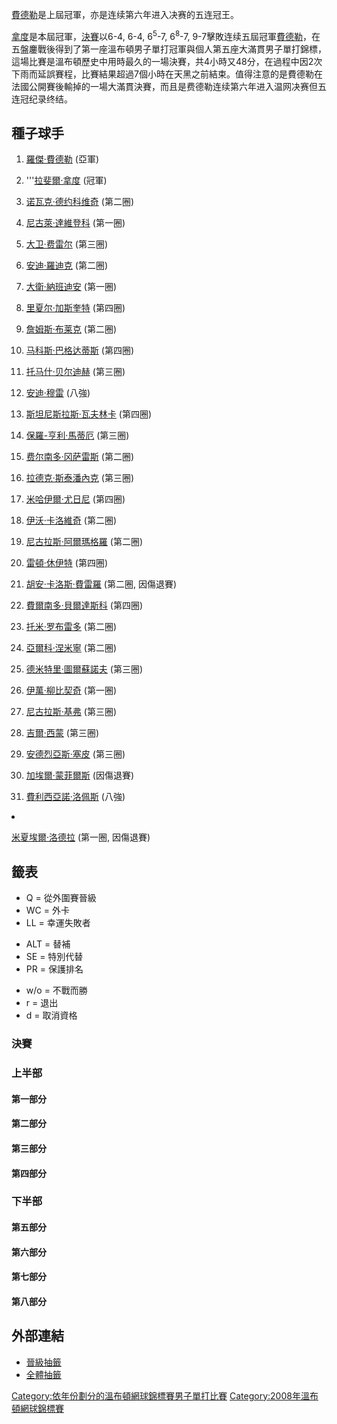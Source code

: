 {{noteTA
|G1=Tennis
|1=zh-hans:半区;zh-hk:半部;zh-tw:線;
|2=zh-hans:轮;zh-hant:圈;zh-tw:輪;
|3=zh-hans:半决赛;zh-hk:準決賽;zh-tw:四強;
|4=zh-hans:四分之一决赛;zh-hk:半準決賽;zh-tw:八強;
|5=zh-hans:温布尔登;zh-hk:溫布頓;zh-tw:溫布頓;
}}

{{GrandSlamEvents|2008|溫布頓網球錦標賽|
 | defchamp = {{flagicon|SUI}} [[羅傑·費德勒|羅傑·費德勒]]
 | champ = {{flagicon|ESP}} [[拉斐爾·納達爾|拉斐爾·納達爾]]
 | runner = {{flagicon|SUI}} [[羅傑·費德勒|羅傑·費德勒]]
 | score = 6-4, 6-4, 6<sup>5</sup>-7, 6<sup>8</sup>-7, 9-7
}}

{{main|2008年溫布頓網球錦標賽}}

[[費德勒|費德勒]]是上屆冠軍，亦是连续第六年进入决赛的五连冠王。

[[拿度|拿度]]是本屆冠軍，[[2008年溫布頓網球錦標賽男子單打決賽|決賽]]以6-4, 6-4, 6<sup>5</sup>-7, 6<sup>8</sup>-7, 9-7擊敗连续五屆冠軍[[費德勒|費德勒]]，在五盤鏖戰後得到了第一座溫布頓男子單打冠軍與個人第五座大滿貫男子單打錦標，這場比賽是溫布頓歷史中用時最久的一場決賽，共4小時又48分，在過程中因2次下雨而延誤賽程，比賽結果超過7個小時在天黑之前結束。值得注意的是費德勒在法國公開賽後輸掉的一場大滿貫決賽，而且是费德勒连续第六年进入温网决赛但五连冠纪录终结。

== 種子球手 ==
{{col-begin}}
{{col-2}}
# {{flagicon|SUI}} [[羅傑·費德勒|羅傑·費德勒]] (亞軍)
# {{flagicon|ESP}} '''[[拉斐爾·拿度|拉斐爾·拿度]] (冠軍)
# {{flagicon|SER}} [[诺瓦克·德约科维奇|诺瓦克·德约科维奇]] (第二圈)
# {{flagicon|RUS}} [[尼古萊·達維登科|尼古萊·達維登科]] (第一圈)
# {{flagicon|ESP}} [[大卫·费雷尔|大卫·费雷尔]] (第三圈)
# {{flagicon|USA}} [[安迪·羅迪克|安迪·羅迪克]] (第二圈)
# {{flagicon|ARG}} [[大衛·納班迪安|大衛·納班迪安]] (第一圈)
# {{flagicon|FRA}} [[里夏尔·加斯奎特|里夏尔·加斯奎特]] (第四圈)
# {{flagicon|USA}} [[詹姆斯·布莱克|詹姆斯·布莱克]] (第二圈)
# {{flagicon|CYP}} [[马科斯·巴格达蒂斯|马科斯·巴格达蒂斯]] (第四圈)
# {{flagicon|CZE}} [[托马什·贝尔迪赫|托马什·贝尔迪赫]] (第三圈)
# {{flagicon|GBR}} [[安迪·穆雷|安迪·穆雷]] (八強)
# {{flagicon|SUI}} [[斯坦尼斯拉斯·瓦夫林卡|斯坦尼斯拉斯·瓦夫林卡]] (第四圈)
# {{flagicon|FRA}} [[保羅-亨利·馬蒂厄|保羅-亨利·馬蒂厄]] (第三圈)
# {{flagicon|CHI}} [[费尔南多·冈萨雷斯|费尔南多·冈萨雷斯]] (第二圈)
# {{flagicon|CZE}} [[拉德克·斯泰潘內克|拉德克·斯泰潘內克]] (第三圈)
{{col-2}}
<ol start="17">
<li>{{flagicon|RUS}} [[米哈伊爾·尤日尼|米哈伊爾·尤日尼]] (第四圈)
<li>{{flagicon|CRO}} [[伊沃·卡洛維奇|伊沃·卡洛維奇]] (第二圈)
<li>{{flagicon|ESP}} [[尼古拉斯·阿爾瑪格羅|尼古拉斯·阿爾瑪格羅]] (第二圈)
<li>{{flagicon|AUS}} [[雷頓·休伊特|雷頓·休伊特]] (第四圈)
<li>{{flagicon|ESP}} [[胡安·卡洛斯·費雷羅|胡安·卡洛斯·費雷羅]] (第二圈, 因傷退賽)
<li>{{flagicon|ESP}} [[費爾南多·貝爾達斯科|費爾南多·貝爾達斯科]] (第四圈)
<li>{{flagicon|ESP}} [[托米·罗布雷多|托米·罗布雷多]] (第二圈)
<li>{{flagicon|FIN}} [[亞爾科·涅米寧|亞爾科·涅米寧]] (第二圈)
<li>{{flagicon|RUS}} [[德米特里·圖爾蘇諾夫|德米特里·圖爾蘇諾夫]] (第三圈)
<li>{{flagicon|CRO}} [[伊萬·柳比契奇|伊萬·柳比契奇]] (第一圈)
<li>{{flagicon|DEU}} [[尼古拉斯·基弗|尼古拉斯·基弗]] (第三圈)
<li>{{flagicon|FRA}} [[吉爾·西蒙|吉爾·西蒙]] (第三圈)
<li>{{flagicon|ITA}} [[安德烈亞斯·塞皮|安德烈亞斯·塞皮]] (第三圈)
<li>{{flagicon|FRA}} [[加埃爾·蒙菲爾斯|加埃爾·蒙菲爾斯]] (因傷退賽)
<li>{{flagicon|ESP}} [[費利西亞諾·洛佩斯|費利西亞諾·洛佩斯]] (八強)
<li>{{flagicon|FRA}} [[米夏埃爾·洛德拉|米夏埃爾·洛德拉]] (第一圈, 因傷退賽)
{{col-end}}

== 籤表 ==
{{col-begin}}
{{col-3}}
* Q = 從外圍賽晉級
* WC = 外卡
* LL = 幸運失敗者
{{col-3}}
* ALT = 替補
* SE = 特別代替
* PR = 保護排名
{{col-3}}
* w/o = 不戰而勝
* r = 退出
* d = 取消資格
{{col-end}}

=== 決賽 ===
{{8TeamBracket-Tennis5
| RD1=八強
| RD2=準決賽
| RD3=決賽

| team-width=175

| RD1-team1='''{{flagicon|SUI}} [[罗杰·费德勒|费德勒]]
| RD1-seed1=1
| RD1-score1-1='''6'''
| RD1-score1-2='''7'''
| RD1-score1-3='''6'''
| RD1-score1-4= 
| RD1-score1-5= 
| RD1-team2={{flagicon|CRO}} [[马里奥·安契奇|-{zh-hans:马里奥·安契奇;zh-hk:安錫;zh-tw:安契奇;}-]]
| RD1-seed2= 
| RD1-score2-1=1
| RD1-score2-2=5
| RD1-score2-3=4
| RD1-score2-4= 
| RD1-score2-5= 

| RD1-team3={{flagicon|RUS}} '''[[马拉特·萨芬|-{zh-hans:萨芬;zh-hk:沙芬;zh-tw:薩芬;}-]]'''
| RD1-seed3= 
| RD1-score3-1=3
| RD1-score3-2='''7'''
| RD1-score3-3='''7'''
| RD1-score3-4='''6'''
| RD1-score3-5= 
| RD1-team4={{flagicon|ESP}} [[費利西亞諾·洛佩斯|洛佩斯]]
| RD1-seed4=31
| RD1-score4-1='''6'''
| RD1-score4-2=5
| RD1-score4-3=6<sup>1</sup>
| RD1-score4-4=3
| RD1-score4-5= 

| RD1-team5={{flagicon|GER}} '''[[萊納·舒特勒|舒特勒]]'''
| RD1-seed5= 
| RD1-score5-1='''6'''
| RD1-score5-2=5
| RD1-score5-3='''7
| RD1-score5-4=6<sup>7</sup>
| RD1-score5-5='''8
| RD1-team6={{flagicon|FRA}} [[阿诺·克莱芒|克莱芒]]
| RD1-seed6= 
| RD1-score6-1=3
| RD1-score6-2='''7'''
| RD1-score6-3=6<sup>6</sup>
| RD1-score6-4='''7
| RD1-score6-5=6

| RD1-team7={{flagicon|GBR}} [[安迪·穆雷|-{zh-hans:穆雷;zh-hk:梅利;zh-tw:穆雷;}-]]
| RD1-seed7=12
| RD1-score7-1=3
| RD1-score7-2=2
| RD1-score7-3=4
| RD1-score7-4= 
| RD1-score7-5= 
| RD1-team8={{flagicon|ESP}} '''[[拉斐爾·納達爾|-{zh-hans:纳达尔;zh-hk:拿度;zh-tw:納達爾;}-]]'''
| RD1-seed8=2
| RD1-score8-1='''6'''
| RD1-score8-2='''6
| RD1-score8-3='''6
| RD1-score8-4= 
| RD1-score8-5= 

| RD2-team1={{flagicon|SUI}} '''[[罗杰·费德勒|-{zh-hans:费德勒;zh-hk:費達拿;zh-tw:費德勒;}-]]'''
| RD2-seed1=1
| RD2-score1-1='''6
| RD2-score1-2='''7
| RD2-score1-3='''6
| RD2-score1-4= 
| RD2-score1-5= 
| RD2-team2={{flagicon|RUS}} [[马拉特·萨芬|-{zh-hans:萨芬;zh-hk:沙芬;zh-tw:薩芬;}-]]
| RD2-seed2= 
| RD2-score2-1=3
| RD2-score2-2=6<sup>3</sup>
| RD2-score2-3=4
| RD2-score2-4= 
| RD2-score2-5= 

| RD2-team3={{flagicon|GER}} [[萊納·舒特勒|舒特勒]]
| RD2-seed3= 
| RD2-score3-1=1
| RD2-score3-2=6<sup>3</sup>
| RD2-score3-3=4
| RD2-score3-4= 
| RD2-score3-5= 
| RD2-team4={{flagicon|ESP}} '''[[拉斐爾·納達爾|-{zh-hans:纳达尔;zh-hk:拿度;zh-tw:納達爾;}-]]'''
| RD2-seed4=2
| RD2-score4-1='''6
| RD2-score4-2='''7
| RD2-score4-3='''6
| RD2-score4-4= 
| RD2-score4-5= 

| RD3-team1={{flagicon|SUI}} [[罗杰·费德勒|-{zh-hans:费德勒;zh-hk:費達拿;zh-tw:費德勒;}-]]
| RD3-seed1=1
| RD3-score1-1=4
| RD3-score1-2=4
| RD3-score1-3='''7
| RD3-score1-4='''7
| RD3-score1-5=7
| RD3-team2='''{{flagicon|ESP}} [[拉斐爾·納達爾|-{zh-hans:纳达尔;zh-hk:拿度;zh-tw:納達爾;}-]]'''<small>''([[2008年溫布頓網球錦標賽男子單打決賽|詳細]])''</small>
| RD3-seed2=2
| RD3-score2-1='''6
| RD3-score2-2='''6
| RD3-score2-3=6<sup>5</sup>
| RD3-score2-4=6<sup>8</sup>
| RD3-score2-5='''9
 
}}

=== 上半部 ===
==== 第一部分 ====
{{16TeamBracket-Compact-Tennis5
| RD1=第一圈
| RD2=第二圈
| RD3=第三圈
| RD4=第四圈

| RD1-team01={{flagicon|SUI}} '''[[罗杰·费德勒|-{zh-hans:费德勒;zh-hk:費達拿;zh-tw:費德勒;}-]]
| RD1-seed01=1
| RD1-score01-1='''6
| RD1-score01-2='''6
| RD1-score01-3='''6
| RD1-score01-4= 
| RD1-score01-5= 
| RD1-team02={{flagicon|SVK}} [[多米尼克·赫巴蒂|赫巴蒂]]
| RD1-seed02= 
| RD1-score02-1=3
| RD1-score02-2=2
| RD1-score02-3=2
| RD1-score02-4= 
| RD1-score02-5= 

| RD1-team03={{flagicon|SWE}} '''[[羅賓·索德靈|索德靈]]
| RD1-seed03= 
| RD1-score03-1='''7
| RD1-score03-2=0
| RD1-score03-3='''6
| RD1-score03-4='''6
| RD1-score03-5= 
| RD1-team04={{flagicon|USA}} [[凱文·金|金]]
| RD1-seed04=Q
| RD1-score04-1=5
| RD1-score04-2='''6
| RD1-score04-3=3
| RD1-score04-4=4
| RD1-score04-5= 

| RD1-team05={{flagicon|FRA}} '''[[馬克·吉克爾|吉克爾]] 
| RD1-seed05= 
| RD1-score05-1=4
| RD1-score05-2='''7
| RD1-score05-3=0
| RD1-score05-4= 
| RD1-score05-5= 
| RD1-team06={{flagicon|JPN}} [[錦織圭|錦織圭]] 
| RD1-seed06= 
| RD1-score06-1='''6
| RD1-score06-2=5
| RD1-score06-3=0
| RD1-score06-4=r
| RD1-score06-5= 

| RD1-team07={{flagicon|AUS}} [[克里斯·古奇奧內|古奇奧內]] 
| RD1-seed07= 
| RD1-score07-1='''6
| RD1-score07-2=4
| RD1-score07-3=4
| RD1-score07-4=3
| RD1-score07-5= 
| RD1-team08={{flagicon|SRB}} '''[[伊利亞·博佐利亞奇|博佐利亞奇]] 
| RD1-seed08=LL
| RD1-score08-1=3
| RD1-score08-2='''6
| RD1-score08-3='''6
| RD1-score08-4='''6
| RD1-score08-5= 

| RD1-team09={{flagicon|AUS}} '''[[雷頓·休伊特|休伊特]] 
| RD1-seed09=20
| RD1-score09-1=6<sup>4</sup>
| RD1-score09-2='''6
| RD1-score09-3='''6
| RD1-score09-4=6<sup>1</sup>
| RD1-score09-5='''6
| RD1-team10={{flagicon|NED}} [[羅賓·哈塞|哈塞]] 
| RD1-seed10= 
| RD1-score10-1='''7
| RD1-score10-2=3
| RD1-score10-3=3
| RD1-score10-4='''7
| RD1-score10-5=2

| RD1-team11={{flagicon|ESP}} '''[[阿爾伯特·蒙塔涅斯|蒙塔涅斯]] 
| RD1-seed11= 
| RD1-score11-1='''6
| RD1-score11-2='''7
| RD1-score11-3='''6
| RD1-score11-4= 
| RD1-score11-5= 
| RD1-team12={{flagicon|ARG}} [[卡洛斯·貝洛克|貝洛克]] 
| RD1-seed12= 
| RD1-score12-1=3
| RD1-score12-2=6<sup>2</sup>
| RD1-score12-3=4
| RD1-score12-4= 
| RD1-score12-5= 

| RD1-team13={{flagicon|GBR}} [[艾力克斯·博格達諾維奇|博格達諾維奇]] 
| RD1-seed13=WC
| RD1-score13-1=6<sup>4</sup>
| RD1-score13-2='''6
| RD1-score13-3=3
| RD1-score13-4=6<sup>4</sup>
| RD1-score13-5= 
| RD1-team14={{flagicon|ITA}} '''[[西莫內·博萊利|博萊利]] 
| RD1-seed14= 
| RD1-score14-1='''7
| RD1-score14-2=4
| RD1-score14-3='''6
| RD1-score14-4='''7
| RD1-score14-5= 

| RD1-team15={{flagicon|USA}} [[羅比·吉內普里|吉內普里]] 
| RD1-seed15= 
| RD1-score15-1=6<sup>3</sup>
| RD1-score15-2=5
| RD1-score15-3=5
| RD1-score15-4= 
| RD1-score15-5= 
| RD1-team16={{flagicon|CHI}} '''[[費爾南多·岡薩雷茲|岡薩雷茲]] 
| RD1-seed16=15
| RD1-score16-1='''7
| RD1-score16-2='''7
| RD1-score16-3='''7
| RD1-score16-4= 
| RD1-score16-5= 

| RD2-team01={{flagicon|SUI}} '''[[罗杰·费德勒|-{zh-hans:费德勒;zh-hk:費達拿;zh-tw:費德勒;}-]]
| RD2-seed01=1
| RD2-score01-1='''6
| RD2-score01-2='''6
| RD2-score01-3='''7
| RD2-score01-4= 
| RD2-score01-5= 
| RD2-team02={{flagicon|SWE}} [[羅賓·索德靈|索德靈]]
| RD2-seed02= 
| RD2-score02-1=3
| RD2-score02-2=4
| RD2-score02-3=6<sup>3</sup>
| RD2-score02-4= 
| RD2-score02-5= 

| RD2-team03={{flagicon|FRA}} '''[[馬克·吉克爾|吉克爾]] 
| RD2-seed03= 
| RD2-score03-1=4
| RD2-score03-2=5
| RD2-score03-3='''7
| RD2-score03-4='''7
| RD2-score03-5='''6
| RD2-team04={{flagicon|SRB}} [[伊利亞·博佐利亞奇|博佐利亞奇]] 
| RD2-seed04=LL
| RD2-score04-1='''6
| RD2-score04-2='''7
| RD2-score04-3=6<sup>1</sup>
| RD2-score04-4=6<sup>0</sup>
| RD2-score04-5=3

| RD2-team05={{flagicon|AUS}} '''[[雷頓·休伊特|休伊特]] 
| RD2-seed05=20
| RD2-score05-1='''7
| RD2-score05-2='''6
| RD2-score05-3='''6
| RD2-score05-4= 
| RD2-score05-5= 
| RD2-team06={{flagicon|ESP}} [[阿爾伯特·蒙塔涅斯|蒙塔涅斯]] 
| RD2-seed06= 
| RD2-score06-1=6<sup>4</sup>
| RD2-score06-2=0
| RD2-score06-3=2
| RD2-score06-4= 
| RD2-score06-5= 

| RD2-team07={{flagicon|ITA}} '''[[西莫內·博萊利|博萊利]] 
| RD2-seed07= 
| RD2-score07-1='''7
| RD2-score07-2='''7
| RD2-score07-3=3
| RD2-score07-4='''7
| RD2-score07-5= 
| RD2-team08={{flagicon|CHI}} [[費爾南多·岡薩雷茲|岡薩雷茲]] 
| RD2-seed08=15
| RD2-score08-1=6<sup>8</sup>
| RD2-score08-2=6<sup>7</sup>
| RD2-score08-3='''6
| RD2-score08-4=6<sup>4</sup>
| RD2-score08-5= 

| RD3-team01={{flagicon|SUI}} '''[[罗杰·费德勒|-{zh-hans:费德勒;zh-hk:費達拿;zh-tw:費德勒;}-]]
| RD3-seed01=1
| RD3-score01-1='''6
| RD3-score01-2='''6
| RD3-score01-3='''6
| RD3-score01-4= 
| RD3-score01-5= 
| RD3-team02={{flagicon|FRA}} [[馬克·吉克爾|吉克爾]] 
| RD3-seed02= 
| RD3-score02-1=3
| RD3-score02-2=3
| RD3-score02-3=1
| RD3-score02-4= 
| RD3-score02-5= 

| RD3-team03={{flagicon|AUS}} '''[[雷頓·休伊特|休伊特]]'''
| RD3-seed03=20
| RD3-score03-1='''6
| RD3-score03-2='''6
| RD3-score03-3='''7
| RD3-score03-4= 
| RD3-score03-5= 
| RD3-team04={{flagicon|ITA}} [[西莫內·博萊利|博萊利]]
| RD3-seed04= 
| RD3-score04-1=1
| RD3-score04-2=3
| RD3-score04-3=6<sup>2</sup>
| RD3-score04-4= 
| RD3-score04-5= 

| RD4-team01={{flagicon|SUI}} '''[[罗杰·费德勒|-{zh-hans:费德勒;zh-hk:費達拿;zh-tw:費德勒;}-]]
| RD4-seed01=1
| RD4-score01-1='''7
| RD4-score01-2='''6
| RD4-score01-3='''6
| RD4-score01-4= 
| RD4-score01-5= 
| RD4-team02={{flagicon|AUS}} [[雷頓·休伊特|休伊特]]
| RD4-seed02=20
| RD4-score02-1=6<sup>7</sup>
| RD4-score02-2=2
| RD4-score02-3=4
| RD4-score02-4= 
| RD4-score02-5= 
}}

==== 第二部分 ====
{{16TeamBracket-Compact-Tennis5
| RD1=第一圈
| RD2=第二圈
| RD3=第三圈
| RD4=第四圈

| RD1-team01={{flagicon|CZE}} '''[[托馬什·貝爾迪赫|貝爾迪赫]] 
| RD1-seed01=11
| RD1-score01-1=4
| RD1-score01-2='''6
| RD1-score01-3='''6
| RD1-score01-4=3
| RD1-score01-5='''7
| RD1-team02={{flagicon|RUS}} [[葉甫根尼·科羅廖夫|科羅廖夫]] 
| RD1-seed02= 
| RD1-score02-1='''6
| RD1-score02-2=1
| RD1-score02-3=4
| RD1-score02-4='''6
| RD1-score02-5=5

| RD1-team03={{flagicon|ROU}} '''[[維克托·漢內斯庫|漢內斯庫]] 
| RD1-seed03= 
| RD1-score03-1='''6
| RD1-score03-2=6<sup>2</sup>
| RD1-score03-3='''6
| RD1-score03-4='''6
| RD1-score03-5= 
| RD1-team04={{flagicon|COL}} [[亞歷杭德羅·法亞|法亞]] 
| RD1-seed04= 
| RD1-score04-1=3
| RD1-score04-2='''7
| RD1-score04-3=0
| RD1-score04-4=4
| RD1-score04-5= 

| RD1-team05={{flagicon|ISR}} [[杜迪·塞拉|塞拉]] 
| RD1-seed05= 
| RD1-score05-1=4
| RD1-score05-2=5
| RD1-score05-3=4
| RD1-score05-4= 
| RD1-score05-5= 
| RD1-team06={{flagicon|BEL}} '''[[奧利維埃·羅庫斯|羅庫斯]] 
| RD1-seed06= 
| RD1-score06-1='''6
| RD1-score06-2='''7
| RD1-score06-3='''6
| RD1-score06-4= 
| RD1-score06-5= 

| RD1-team07={{flagicon|GER}} [[菲利普·科爾施賴伯|科爾施賴伯]] 
| RD1-seed07= 
| RD1-score07-1=4
| RD1-score07-2=3
| RD1-score07-3=2
| RD1-score07-4= 
| RD1-score07-5= 
| RD1-team08={{flagicon|ESP}} '''[[費爾南多·貝爾達斯科|貝爾達斯科]] 
| RD1-seed08=22
| RD1-score08-1='''6
| RD1-score08-2='''6
| RD1-score08-3='''6
| RD1-score08-4= 
| RD1-score08-5= 

| RD1-team09={{flagicon|FRA}} [[米夏埃爾·洛德拉|洛德拉]] 
| RD1-seed09=32
| RD1-score09-1=4
| RD1-score09-2=6<sup>7</sup>
| RD1-score09-3=0
| RD1-score09-4=r
| RD1-score09-5= 
| RD1-team10={{flagicon|CRO}} '''[[马里奥·安契奇|-{zh-hans:马里奥·安契奇;zh-hk:安錫;zh-tw:安契奇;}-]] 
| RD1-seed10= 
| RD1-score10-1='''6
| RD1-score10-2='''7
| RD1-score10-3=2
| RD1-score10-4= 
| RD1-score10-5= 

| RD1-team11={{flagicon|KOR}} [[李亨澤|李]] 
| RD1-seed11= 
| RD1-score11-1='''7
| RD1-score11-2=1
| RD1-score11-3=4
| RD1-score11-4=r
| RD1-score11-5= 
| RD1-team12={{flagicon|GER}} '''[[菲利普·普茲斯內爾|普茲斯內爾]] 
| RD1-seed12=Q
| RD1-score12-1=6<sup>4</sup>
| RD1-score12-2='''6
| RD1-score12-3='''6
| RD1-score12-4= 
| RD1-score12-5= 

| RD1-team13={{flagicon|RUS}} '''[[伊戈爾·安德烈耶夫|安德烈耶夫]]
| RD1-seed13= 
| RD1-score13-1=6<sup>6</sup>
| RD1-score13-2='''7
| RD1-score13-3='''6
| RD1-score13-4='''6
| RD1-score13-5= 
| RD1-team14={{flagicon|CZE}} [[伊里·巴內克_(網球運動員)|巴內克]]
| RD1-seed14= 
| RD1-score14-1='''7
| RD1-score14-2=6<sup>2</sup>
| RD1-score14-3=2
| RD1-score14-4=2
| RD1-score14-5= 

| RD1-team15={{flagicon|UKR}} [[謝爾蓋·斯坦高夫斯基|斯坦高夫斯基]]
| RD1-seed15=Q
| RD1-score15-1=6<sup>6</sup>
| RD1-score15-2=3
| RD1-score15-3=3
| RD1-score15-4=r
| RD1-score15-5= 
| RD1-team16={{flagicon|ESP}} '''[[大衛·費雷爾|費雷爾]]
| RD1-seed16=5
| RD1-score16-1='''7
| RD1-score16-2='''6
| RD1-score16-3=1
| RD1-score16-4= 
| RD1-score16-5= 

| RD2-team01={{flagicon|CZE}} '''[[托馬什·貝爾迪赫|貝爾迪赫]] 
| RD2-seed01=11
| RD2-score01-1=6<sup>5</sup>
| RD2-score01-2='''7
| RD2-score01-3='''6
| RD2-score01-4='''6
| RD2-score01-5= 
| RD2-team02={{flagicon|ROU}} [[維克托·漢內斯庫|漢內斯庫]] 
| RD2-seed02= 
| RD2-score02-1='''7
| RD2-score02-2=6<sup>6</sup>
| RD2-score02-3=1
| RD2-score02-4=2
| RD2-score02-5= 

| RD2-team03={{flagicon|BEL}} [[奧利維埃·羅庫斯|羅庫斯]] 
| RD2-seed03= 
| RD2-score03-1=6<sup>4</sup>
| RD2-score03-2='''7
| RD2-score03-3=1
| RD2-score03-4=1
| RD2-score03-5= 
| RD2-team04={{flagicon|ESP}} '''[[費爾南多·貝爾達斯科|貝爾達斯科]] 
| RD2-seed04=22
| RD2-score04-1='''7
| RD2-score04-2=6<sup>5</sup>
| RD2-score04-3='''6
| RD2-score04-4='''6
| RD2-score04-5= 

| RD2-team05={{flagicon|CRO}} '''[[马里奥·安契奇|-{zh-hans:马里奥·安契奇;zh-hk:安錫;zh-tw:安契奇;}-]]
| RD2-seed05= 
| RD2-score05-1='''6
| RD2-score05-2='''6
| RD2-score05-3=6<sup>1</sup>
| RD2-score05-4=4
| RD2-score05-5='''6
| RD2-team06={{flagicon|GER}} [[菲利普·普茲斯內爾|普茲斯內爾]] 
| RD2-seed06=Q
| RD2-score06-1=1
| RD2-score06-2=4
| RD2-score06-3='''7
| RD2-score06-4='''6
| RD2-score06-5=3

| RD2-team07={{flagicon|RUS}} [[伊戈爾·安德烈耶夫|安德烈耶夫]]
| RD2-seed07= 
| RD2-score07-1='''6
| RD2-score07-2=3
| RD2-score07-3=4
| RD2-score07-4=2
| RD2-score07-5= 
| RD2-team08={{flagicon|ESP}} '''[[大衛·費雷爾|費雷爾]]
| RD2-seed08=5
| RD2-score08-1=3
| RD2-score08-2='''6
| RD2-score08-3='''6
| RD2-score08-4='''6
| RD2-score08-5= 

| RD3-team01={{flagicon|CZE}} [[托馬什·貝爾迪赫|貝爾迪赫]] 
| RD3-seed01=11
| RD3-score01-1=4
| RD3-score01-2=4
| RD3-score01-3=0
| RD3-score01-4= 
| RD3-score01-5= 
| RD3-team02={{flagicon|ESP}} '''[[費爾南多·貝爾達斯科|貝爾達斯科]]''' 
| RD3-seed02=22
| RD3-score02-1='''6
| RD3-score02-2='''6
| RD3-score02-3='''6
| RD3-score02-4= 
| RD3-score02-5= 

| RD3-team03={{flagicon|CRO}} '''[[马里奥·安契奇|-{zh-hans:马里奥·安契奇;zh-hk:安錫;zh-tw:安契奇;}-]]
| RD3-seed03= 
| RD3-score03-1='''6
| RD3-score03-2='''6
| RD3-score03-3=6<sup>5</sup>
| RD3-score03-4='''7
| RD3-score03-5= 
| RD3-team04={{flagicon|ESP}} [[大衛·費雷爾|費雷爾]]
| RD3-seed04=5
| RD3-score04-1=4
| RD3-score04-2=4
| RD3-score04-3='''7
| RD3-score04-4=6<sup>3</sup>
| RD3-score04-5= 

| RD4-team01={{flagicon|ESP}} [[費爾南多·貝爾達斯科|貝爾達斯科]] 
| RD4-seed01=22
| RD4-score01-1='''6
| RD4-score01-2='''6
| RD4-score01-3=3
| RD4-score01-4=4
| RD4-score01-5=11
| RD4-team02={{flagicon|CRO}} '''[[马里奥·安契奇|-{zh-hans:马里奥·安契奇;zh-hk:安錫;zh-tw:安契奇;}-]]
| RD4-seed02= 
| RD4-score02-1=3
| RD4-score02-2=4
| RD4-score02-3='''6
| RD4-score02-4='''6
| RD4-score02-5='''13
}}

==== 第三部分 ====
{{16TeamBracket-Compact-Tennis5
| RD1=第一圈
| RD2=第二圈
| RD3=第三圈
| RD4=第四圈

| RD1-team01={{flagicon|SRB}} '''[[諾瓦克·喬科維奇|喬科維奇]]
| RD1-seed01=3
| RD1-score01-1='''7
| RD1-score01-2=2
| RD1-score01-3='''6
| RD1-score01-4='''6
| RD1-score01-5= 
| RD1-team02={{flagicon|GER}} [[米夏埃爾·貝雷爾|貝雷爾]]
| RD1-seed02= 
| RD1-score02-1=5
| RD1-score02-2='''6
| RD1-score02-3=3
| RD1-score02-4=0
| RD1-score02-5= 

| RD1-team03={{flagicon|RUS}} '''[[马拉特·萨芬|-{zh-hans:萨芬;zh-hk:沙芬;zh-tw:薩芬;}-]]
| RD1-seed03= 
| RD1-score03-1='''6
| RD1-score03-2='''6
| RD1-score03-3='''7
| RD1-score03-4= 
| RD1-score03-5= 
| RD1-team04={{flagicon|ITA}} [[法比奧·福尼尼|福尼尼]]
| RD1-seed04= 
| RD1-score04-1=1
| RD1-score04-2=2
| RD1-score04-3=6<sup>3</sup>
| RD1-score04-4= 
| RD1-score04-5= 

| RD1-team05={{flagicon|FRA}} '''[[弗洛朗·塞拉|塞拉]]
| RD1-seed05= 
| RD1-score05-1='''6
| RD1-score05-2='''6
| RD1-score05-3=6<sup>3</sup>
| RD1-score05-4='''6
| RD1-score05-5= 
| RD1-team06={{flagicon|TPE}} [[盧彥勳|盧]]
| RD1-seed06= 
| RD1-score06-1=4
| RD1-score06-2=4
| RD1-score06-3='''7
| RD1-score06-4=3
| RD1-score06-5= 

| RD1-team07={{flagicon|GER}} [[托比亞斯·卡姆克|卡姆克]]
| RD1-seed07=LL
| RD1-score07-1='''7
| RD1-score07-2=3
| RD1-score07-3=2
| RD1-score07-4=4
| RD1-score07-5= 
| RD1-team08={{flagicon|ITA}} '''[[安德烈亞斯·塞皮|塞皮]]'''
| RD1-seed08=29
| RD1-score08-1=5
| RD1-score08-2='''6
| RD1-score08-3='''6
| RD1-score08-4='''6
| RD1-score08-5= 

| RD1-team09={{flagicon|ESP}} '''[[胡安·卡洛斯·費雷羅|費雷羅]]'''
| RD1-seed09=21
| RD1-score09-1=2
| RD1-score09-2='''6
| RD1-score09-3='''6
| RD1-score09-4='''6
| RD1-score09-5= 
| RD1-team10={{flagicon|USA}} [[薩姆·奎里|奎里]]
| RD1-seed10= 
| RD1-score10-1='''6
| RD1-score10-2=4
| RD1-score10-3=4
| RD1-score10-4=4
| RD1-score10-5= 

| RD1-team11={{flagicon|AUT}} [[亞歷山大·佩亞|佩亞]]
| RD1-seed11=Q
| RD1-score11-1=3
| RD1-score11-2=4
| RD1-score11-3=4
| RD1-score11-4= 
| RD1-score11-5= 
| RD1-team12={{flagicon|GER}} '''[[米沙·茲韋列夫|茲韋列夫]]'''
| RD1-seed12= 
| RD1-score12-1='''6
| RD1-score12-2='''6
| RD1-score12-3='''6
| RD1-score12-4= 
| RD1-score12-5= 

| RD1-team13={{flagicon|ARG}} '''[[胡安·馬丁·德爾波特羅|德爾波特羅]]
| RD1-seed13= 
| RD1-score13-1='''6
| RD1-score13-2='''6
| RD1-score13-3='''6
| RD1-score13-4= 
| RD1-score13-5= 
| RD1-team14={{flagicon|CZE}} [[帕維爾·斯諾比|斯諾比]]
| RD1-seed14=Q
| RD1-score14-1=4
| RD1-score14-2=2
| RD1-score14-3=3
| RD1-score14-4= 
| RD1-score14-5= 

| RD1-team15={{flagicon|BRA}} [[馬科斯·丹尼爾|丹尼爾]]
| RD1-seed15= 
| RD1-score15-1=3
| RD1-score15-2=2
| RD1-score15-3=5
| RD1-score15-4= 
| RD1-score15-5= 
| RD1-team16={{flagicon|SUI}} '''[[斯坦尼斯拉斯·瓦夫林卡|瓦夫林卡]]
| RD1-seed16=13
| RD1-score16-1='''6
| RD1-score16-2='''6
| RD1-score16-3='''7
| RD1-score16-4= 
| RD1-score16-5= 

| RD2-team01={{flagicon|SRB}} [[諾瓦克·喬科維奇|喬科維奇]]
| RD2-seed01=3
| RD2-score01-1=4
| RD2-score01-2=6<sup>3</sup>
| RD2-score01-3=2
| RD2-score01-4= 
| RD2-score01-5= 
| RD2-team02={{flagicon|RUS}} '''[[马拉特·萨芬|-{zh-hans:萨芬;zh-hk:沙芬;zh-tw:薩芬;}-]]
| RD2-seed02= 
| RD2-score02-1='''6
| RD2-score02-2='''7
| RD2-score02-3='''6
| RD2-score02-4= 
| RD2-score02-5= 

| RD2-team03={{flagicon|FRA}} [[弗洛朗·塞拉|塞拉]]
| RD2-seed03= 
| RD2-score03-1=3
| RD2-score03-2='''7
| RD2-score03-3=2
| RD2-score03-4='''7'''
| RD2-score03-5=4
| RD2-team04={{flagicon|ITA}} '''[[安德烈亞斯·塞皮|塞皮]]
| RD2-seed04=29
| RD2-score04-1='''6
| RD2-score04-2=6<sup>4</sup>
| RD2-score04-3='''6
| RD2-score04-4=6<sup>5</sup>
| RD2-score04-5='''6

| RD2-team05={{flagicon|ESP}} [[胡安·卡洛斯·費雷羅|費雷羅]]
| RD2-seed05=21
| RD2-score05-1=4
| RD2-score05-2=4
| RD2-score05-3=1
| RD2-score05-4=r
| RD2-score05-5= 
| RD2-team06={{flagicon|GER}} '''[[米沙·茲韋列夫|茲韋列夫]]
| RD2-seed06= 
| RD2-score06-1='''6
| RD2-score06-2='''6
| RD2-score06-3=2
| RD2-score06-4= 
| RD2-score06-5= 

| RD2-team07={{flagicon|ARG}} [[胡安·馬丁·德爾波特羅|德爾波特羅]]
| RD2-seed07= 
| RD2-score07-1=6<sup>5</sup>
| RD2-score07-2=3
| RD2-score07-3=5
| RD2-score07-4= 
| RD2-score07-5= 
| RD2-team08={{flagicon|SUI}} '''[[斯坦尼斯拉斯·瓦夫林卡|瓦夫林卡]]
| RD2-seed08=13
| RD2-score08-1='''7
| RD2-score08-2='''6
| RD2-score08-3='''7
| RD2-score08-4= 
| RD2-score08-5= 

| RD3-team01={{flagicon|RUS}} '''[[马拉特·萨芬|-{zh-hans:萨芬;zh-hk:沙芬;zh-tw:薩芬;}-]]
| RD3-seed01= 
| RD3-score01-1='''7
| RD3-score01-2=3
| RD3-score01-3='''7
| RD3-score01-4='''6
| RD3-score01-5= 
| RD3-team02={{flagicon|ITA}} [[安德烈亞斯·塞皮|塞皮]]
| RD3-seed02=29
| RD3-score02-1=6<sup>5</sup>
| RD3-score02-2='''6
| RD3-score02-3=6<sup>3</sup>
| RD3-score02-4=4
| RD3-score02-5= 

| RD3-team03={{flagicon|GER}} [[米沙·茲韋列夫|茲韋列夫]]
| RD3-seed03= 
| RD3-score03-1=5
| RD3-score03-2=1
| RD3-score03-3=0
| RD3-score03-4=r
| RD3-score03-5= 
| RD3-team04={{flagicon|SUI}} '''[[斯坦尼斯拉斯·瓦夫林卡|瓦夫林卡]]
| RD3-seed04=13
| RD3-score04-1='''7
| RD3-score04-2='''6
| RD3-score04-3=0
| RD3-score04-4= 
| RD3-score04-5= 

| RD4-team01={{flagicon|RUS}} '''[[马拉特·萨芬|-{zh-hans:萨芬;zh-hk:沙芬;zh-tw:薩芬;}-]]
| RD4-seed01= 
| RD4-score01-1='''6
| RD4-score01-2='''6
| RD4-score01-3=5
| RD4-score01-4='''6
| RD4-score01-5= 
| RD4-team02={{flagicon|SUI}} [[斯坦尼斯拉斯·瓦夫林卡|瓦夫林卡]]
| RD4-seed02=13
| RD4-score02-1=4
| RD4-score02-2=3
| RD4-score02-3='''7
| RD4-score02-4=1
| RD4-score02-5= 
}}

==== 第四部分 ====
{{16TeamBracket-Compact-Tennis5
| RD1=第一圈
| RD2=第二圈
| RD3=第三圈
| RD4=第四圈

| RD1-team01= {{flagicon|CYP}} '''[[馬科斯·巴格達蒂斯|巴格達蒂斯]]
| RD1-seed01=10
| RD1-score01-1='''6
| RD1-score01-2='''6
| RD1-score01-3=6<sup>5</sup>
| RD1-score01-4='''6
| RD1-score01-5= 
| RD1-team02= {{flagicon|BEL}} [[史提夫·達爾西斯|達爾西斯]]
| RD1-seed02= 
| RD1-score02-1=3
| RD1-score02-2=2
| RD1-score02-3='''7
| RD1-score02-4=3
| RD1-score02-5= 

| RD1-team03= {{flagicon|SWE}} '''[[托马斯·约翰松|约翰松]]
| RD1-seed03= 
| RD1-score03-1=6<sup>8</sup>
| RD1-score03-2=6<sup>5</sup>
| RD1-score03-3='''6
| RD1-score03-4='''6
| RD1-score03-5='''6
| RD1-team04= {{flagicon|USA}} [[文斯·斯佩迪亞|斯佩迪亞]]
| RD1-seed04=WC
| RD1-score04-1='''7
| RD1-score04-2='''7
| RD1-score04-3=3
| RD1-score04-4=4
| RD1-score04-5=3

| RD1-team05= {{flagicon|BRA}} '''[[托馬斯·貝魯奇|貝魯奇]]
| RD1-seed05= 
| RD1-score05-1='''7
| RD1-score05-2='''7
| RD1-score05-3=3
| RD1-score05-4='''6
| RD1-score05-5= 
| RD1-team06= {{flagicon|RUS}} [[伊戈爾·昆尼辛|昆尼辛]]
| RD1-seed06=WC
| RD1-score06-1=6<sup>5</sup>
| RD1-score06-2=6<sup>5</sup>
| RD1-score06-3='''6
| RD1-score06-4=2
| RD1-score06-5= 

| RD1-team07= {{flagicon|GER}} '''[[西蒙·索特勒|索特勒]]
| RD1-seed07=Q
| RD1-score07-1=4
| RD1-score07-2='''7
| RD1-score07-3='''6
| RD1-score07-4='''7
| RD1-score07-5= 
| RD1-team08= {{flagicon|CRO}} [[伊沃·卡洛維奇|卡洛維奇]]
| RD1-seed08=18
| RD1-score08-1='''6
| RD1-score08-2=6<sup>4</sup>
| RD1-score08-3=3
| RD1-score08-4=5
| RD1-score08-5= 

| RD1-team09= {{flagicon|ESP}} '''[[費利西亞諾·洛佩斯|洛佩斯]]'''
| RD1-seed09=31
| RD1-score09-1='''7
| RD1-score09-2=3
| RD1-score09-3='''6
| RD1-score09-4='''6
| RD1-score09-5= 
| RD1-team10= {{flagicon|ARG}} [[布賴恩·達布爾|達布爾]]
| RD1-seed10= 
| RD1-score10-1=6<sup>1</sup>
| RD1-score10-2='''6'''
| RD1-score10-3=3
| RD1-score10-4=4
| RD1-score10-5= 

| RD1-team11= {{flagicon|CRO}} '''[[洛可·卡蘭紐西奇|卡蘭紐西奇]]
| RD1-seed11= 
| RD1-score11-1='''7
| RD1-score11-2='''6
| RD1-score11-3='''6
| RD1-score11-4= 
| RD1-score11-5= 
| RD1-team12= {{flagicon|PER}} [[路易斯·奧爾納|奧爾納]]
| RD1-seed12= 
| RD1-score12-1=6<sup>4</sup>
| RD1-score12-2=3
| RD1-score12-3=1
| RD1-score12-4= 
| RD1-score12-5= 

| RD1-team13= {{flagicon|ITA}} [[菲利波·沃蘭德里|沃蘭德里]]
| RD1-seed13= 
| RD1-score13-1=2
| RD1-score13-2=2
| RD1-score13-3=r
| RD1-score13-4= 
| RD1-score13-5= 
| RD1-team14= {{flagicon|USA}} '''[[博比·雷諾德斯|雷諾德斯]]
| RD1-seed14= 
| RD1-score14-1='''6
| RD1-score14-2='''6
| RD1-score14-3= 
| RD1-score14-4= 
| RD1-score14-5= 

| RD1-team15= {{flagicon|CAN}} '''[[法蘭克·丹切維奇|丹切維奇]]
| RD1-seed15=WC
| RD1-score15-1='''6
| RD1-score15-2='''6
| RD1-score15-3='''6
| RD1-score15-4= 
| RD1-score15-5= 
| RD1-team16= {{flagicon|ARG}} [[大衛·納爾班迪安|納爾班迪安]]
| RD1-seed16=7
| RD1-score16-1=4
| RD1-score16-2=2
| RD1-score16-3=4
| RD1-score16-4= 
| RD1-score16-5= 

| RD2-team01={{flagicon|CYP}} '''[[馬科斯·巴格達蒂斯|巴格達蒂斯]]
| RD2-seed01=10
| RD2-score01-1='''6
| RD2-score01-2='''6
| RD2-score01-3='''6
| RD2-score01-4= 
| RD2-score01-5= 
| RD2-team02={{flagicon|SWE}} [[托马斯·约翰松|约翰松]]
| RD2-seed02= 
| RD2-score02-1=4
| RD2-score02-2=4
| RD2-score02-3=4
| RD2-score02-4= 
| RD2-score02-5= 

| RD2-team03={{flagicon|BRA}} [[托馬斯·貝魯奇|貝魯奇]]
| RD2-seed03= 
| RD2-score03-1='''6
| RD2-score03-2=3
| RD2-score03-3=1
| RD2-score03-4='''7
| RD2-score03-5=6
| RD2-team04={{flagicon|GER}} '''[[西蒙·索特勒|索特勒]]
| RD2-seed04=Q
| RD2-score04-1=3
| RD2-score04-2='''6
| RD2-score04-3='''6
| RD2-score04-4=6<sup>5</sup>
| RD2-score04-5='''8

| RD2-team05={{flagicon|ESP}} '''[[費利西亞諾·洛佩斯|洛佩斯]]
| RD2-seed05=31
| RD2-score05-1='''6
| RD2-score05-2='''6
| RD2-score05-3='''6
| RD2-score05-4= 
| RD2-score05-5= 
| RD2-team06={{flagicon|CRO}} [[洛可·卡蘭紐西奇|卡蘭紐西奇]]
| RD2-seed06= 
| RD2-score06-1=3
| RD2-score06-2=3
| RD2-score06-3=4
| RD2-score06-4= 
| RD2-score06-5= 

| RD2-team07={{flagicon|USA}} '''[[博比·雷諾德斯|雷諾德斯]]
| RD2-seed07= 
| RD2-score07-1=4
| RD2-score07-2='''7
| RD2-score07-3='''6
| RD2-score07-4='''6
| RD2-score07-5= 
| RD2-team08={{flagicon|CAN}} [[法蘭克·丹切維奇|丹切維奇]]
| RD2-seed08=WC
| RD2-score08-1='''6
| RD2-score08-2=6<sup>10</sup>
| RD2-score08-3=4
| RD2-score08-4=4
| RD2-score08-5= 

| RD3-team01={{flagicon|CYP}} '''[[馬科斯·巴格達蒂斯|巴格達蒂斯]]
| RD3-seed01=10
| RD3-score01-1='''7
| RD3-score01-2='''6
| RD3-score01-3='''6
| RD3-score01-4= 
| RD3-score01-5= 
| RD3-team02={{flagicon|GER}} [[西蒙·索特勒|索特勒]]
| RD3-seed02=Q
| RD3-score02-1=6<sup>2</sup>
| RD3-score02-2=4
| RD3-score02-3=2
| RD3-score02-4= 
| RD3-score02-5= 

| RD3-team03={{flagicon|ESP}} '''[[費利西亞諾·洛佩斯|洛佩斯]]
| RD3-seed03=31
| RD3-score03-1='''6
| RD3-score03-2='''7
| RD3-score03-3=4
| RD3-score03-4='''6
| RD3-score03-5= 
| RD3-team04={{flagicon|USA}} [[博比·雷諾德斯|雷諾德斯]]
| RD3-seed04= 
| RD3-score04-1=4
| RD3-score04-2=5
| RD3-score04-3='''6
| RD3-score04-4=4
| RD3-score04-5= 

| RD4-team01={{flagicon|CYP}} [[馬科斯·巴格達蒂斯|巴格達蒂斯]]
| RD4-seed01=10
| RD4-score01-1='''7
| RD4-score01-2=2
| RD4-score01-3='''6
| RD4-score01-4=6<sup>4</sup>
| RD4-score01-5=6
| RD4-team02={{flagicon|ESP}} '''[[費利西亞諾·洛佩斯|洛佩斯]]
| RD4-seed02=31
| RD4-score02-1=5
| RD4-score02-2='''6
| RD4-score02-3=3
| RD4-score02-4='''7
| RD4-score02-5='''8
}}

=== 下半部 ===
==== 第五部分 ====
{{16TeamBracket-Compact-Tennis5
| RD1=第一圈
| RD2=第二圈
| RD3=第三圈
| RD4=第四圈

| RD1-team01={{flagicon|USA}} '''[[安迪·羅迪克|羅迪克]]
| RD1-seed01=6
| RD1-score01-1='''7
| RD1-score01-2='''6
| RD1-score01-3='''7
| RD1-score01-4= 
| RD1-score01-5= 
| RD1-team02={{flagicon|ARG}} [[Eduardo_Schwank|E Schwank]]
| RD1-seed02= 
| RD1-score02-1=5
| RD1-score02-2=4
| RD1-score02-3=6<sup>0</sup>
| RD1-score02-4= 
| RD1-score02-5= 

| RD1-team03={{flagicon|SRB}} '''[[揚科·蒂普薩雷維奇|蒂普薩雷維奇]]
| RD1-seed03= 
| RD1-score03-1='''7
| RD1-score03-2='''6
| RD1-score03-3='''6
| RD1-score03-4= 
| RD1-score03-5= 
| RD1-team04= {{flagicon|FRA}} [[Thierry_Ascione|T Ascione]]
| RD1-seed04=WC
| RD1-score04-1=6<sup>4</sup>
| RD1-score04-2=4
| RD1-score04-3=2
| RD1-score04-4= 
| RD1-score04-5= 

| RD1-team05={{flagicon|SRB}} [[Boris_Pašanski|B Pašanski]]
| RD1-seed05= 
| RD1-score05-1=3
| RD1-score05-2=6<sup>6</sup>
| RD1-score05-3=4
| RD1-score05-4= 
| RD1-score05-5= 
| RD1-team06={{flagicon|GBR}} '''[[Chris_Eaton_(tennis)|C Eaton]]
| RD1-seed06=Q
| RD1-score06-1='''6
| RD1-score06-2='''7
| RD1-score06-3='''6
| RD1-score06-4= 
| RD1-score06-5= 

| RD1-team07={{flagicon|FRA}} [[尼古拉·馬俞|馬俞]]
| RD1-seed07= 
| RD1-score07-1=4
| RD1-score07-2='''7
| RD1-score07-3=6<sup>7</sup>
| RD1-score07-4='''6
| RD1-score07-5=5
| RD1-team08={{flagicon|RUS}} '''[[德米特里·圖爾蘇諾夫|圖爾蘇諾夫]]
| RD1-seed08=25
| RD1-score08-1='''6
| RD1-score08-2=6<sup>8</sup>
| RD1-score08-3='''7
| RD1-score08-4=3
| RD1-score08-5='''7

| RD1-team09={{flagicon|ESP}} '''[[尼古拉斯·阿爾瑪格羅|阿爾瑪格羅]]
| RD1-seed09=19
| RD1-score09-1=4
| RD1-score09-2='''6
| RD1-score09-3='''7
| RD1-score09-4='''6
| RD1-score09-5= 
| RD1-team10={{flagicon|ESP}} [[Marcel_Granollers|M Granollers]]
| RD1-seed10= 
| RD1-score10-1='''6
| RD1-score10-2=3
| RD1-score10-3=5
| RD1-score10-4=2
| RD1-score10-5= 

| RD1-team11={{flagicon|ESP}} '''[[吉列爾莫·加西亞·洛佩斯|加西亞·洛佩斯]]
| RD1-seed11= 
| RD1-score11-1='''7
| RD1-score11-2='''6
| RD1-score11-3='''6
| RD1-score11-4= 
| RD1-score11-5= 
| RD1-team12={{flagicon|RSA}} [[Izak_van_der_Merwe|I van der Merwe]]
| RD1-seed12=Q
| RD1-score12-1=5
| RD1-score12-2=2
| RD1-score12-3=2
| RD1-score12-4= 
| RD1-score12-5= 

| RD1-team13={{flagicon|ESP}} [[Santiago_Ventura_Bertomeu|S Ventura]]
| RD1-seed13= 
| RD1-score13-1=3
| RD1-score13-2=2
| RD1-score13-3=4
| RD1-score13-4= 
| RD1-score13-5= 
| RD1-team14={{flagicon|GER}} '''[[萊納·舒特勒|舒特勒]]'''
| RD1-seed14= 
| RD1-score14-1='''6
| RD1-score14-2='''6
| RD1-score14-3='''6
| RD1-score14-4= 
| RD1-score14-5= 

| RD1-team15={{flagicon|BEL}} [[克里斯托夫·羅庫斯|C 羅庫斯]]
| RD1-seed15=Q
| RD1-score15-1='''6
| RD1-score15-2=3
| RD1-score15-3=1
| RD1-score15-4=4
| RD1-score15-5= 
| RD1-team16={{flagicon|USA}} '''[[詹姆斯·布雷克|布雷克]]
| RD1-seed16=9
| RD1-score16-1=3
| RD1-score16-2='''6
| RD1-score16-3='''6
| RD1-score16-4='''6
| RD1-score16-5= 

| RD2-team01={{flagicon|USA}} [[安迪·羅迪克|羅迪克]]
| RD2-seed01=6
| RD2-score01-1='''7
| RD2-score01-2=5
| RD2-score01-3=4
| RD2-score01-4=6<sup>4</sup>
| RD2-score01-5= 
| RD2-team02={{flagicon|SRB}} '''[[揚科·蒂普薩雷維奇|蒂普薩雷維奇]]
| RD2-seed02= 
| RD2-score02-1=6<sup>5</sup>
| RD2-score02-2='''7
| RD2-score02-3='''6
| RD2-score02-4='''7
| RD2-score02-5= 

| RD2-team03= {{flagicon|GBR}} [[Chris_Eaton_(tennis)|C Eaton]]
| RD2-seed03=Q
| RD2-score03-1=6<sup>2</sup>
| RD2-score03-2=2
| RD2-score03-3=4
| RD2-score03-4= 
| RD2-score03-5= 
| RD2-team04= {{flagicon|RUS}} '''[[德米特里·圖爾蘇諾夫|圖爾蘇諾夫]]
| RD2-seed04=25
| RD2-score04-1='''7
| RD2-score04-2='''6
| RD2-score04-3='''6
| RD2-score04-4= 
| RD2-score04-5= 

| RD2-team05={{flagicon|ESP}} [[尼古拉斯·阿爾瑪格羅|阿爾瑪格羅]]
| RD2-seed05=19
| RD2-score05-1=3
| RD2-score05-2='''6
| RD2-score05-3='''7
| RD2-score05-4=1
| RD2-score05-5=2
| RD2-team06={{flagicon|ESP}} '''[[吉列爾莫·加西亞·洛佩斯|加西亞·洛佩斯]]
| RD2-seed06= 
| RD2-score06-1='''6
| RD2-score06-2=3
| RD2-score06-3=5
| RD2-score06-4='''6
| RD2-score06-5='''6

| RD2-team07={{flagicon|GER}} '''[[萊納·舒特勒|舒特勒]]
| RD2-seed07= 
| RD2-score07-1='''6
| RD2-score07-2=6<sup>8</sup>
| RD2-score07-3=4
| RD2-score07-4='''6
| RD2-score07-5='''6
| RD2-team08={{flagicon|USA}} [[詹姆斯·布雷克|布雷克]]
| RD2-seed08=9
| RD2-score08-1=3
| RD2-score08-2='''7
| RD2-score08-3='''6
| RD2-score08-4=4
| RD2-score08-5=4

| RD3-team01={{flagicon|SRB}} '''[[揚科·蒂普薩雷維奇|蒂普薩雷維奇]]
| RD3-seed01= 
| RD3-score01-1='''7
| RD3-score01-2='''7
| RD3-score01-3='''6
| RD3-score01-4= 
| RD3-score01-5= 
| RD3-team02={{flagicon|RUS}} [[德米特里·圖爾蘇諾夫|圖爾蘇諾夫]]
| RD3-seed02=25
| RD3-score02-1=6<sup>1</sup>
| RD3-score02-2=6<sup>3</sup>
| RD3-score02-3=3
| RD3-score02-4= 
| RD3-score02-5= 

| RD3-team03={{flagicon|ESP}} [[吉列爾莫·加西亞·洛佩斯|加西亞·洛佩斯]]
| RD3-seed03= 
| RD3-score03-1=2
| RD3-score03-2=3
| RD3-score03-3=4
| RD3-score03-4= 
| RD3-score03-5= 
| RD3-team04={{flagicon|GER}} '''[[萊納·舒特勒|舒特勒]]
| RD3-seed04= 
| RD3-score04-1='''6
| RD3-score04-2='''6
| RD3-score04-3='''6
| RD3-score04-4= 
| RD3-score04-5= 

| RD4-team01={{flagicon|SRB}} [[揚科·蒂普薩雷維奇|蒂普薩雷維奇]]
| RD4-seed01= 
| RD4-score01-1=4
| RD4-score01-2='''6
| RD4-score01-3=4
| RD4-score01-4=6<sup>4</sup>
| RD4-score01-5= 
| RD4-team02={{flagicon|GER}} '''[[萊納·舒特勒|舒特勒]]
| RD4-seed02= 
| RD4-score02-1='''6
| RD4-score02-2=3
| RD4-score02-3='''6
| RD4-score02-4='''7
| RD4-score02-5= 
}}

==== 第六部分 ====
{{16TeamBracket-Compact-Tennis5
| RD1=第一圈
| RD2=第二圈
| RD3=第三圈
| RD4=第四圈

| RD1-team01={{flagicon|FRA}} '''[[保羅-亨利·馬蒂厄|馬蒂厄]]
| RD1-seed01=14
| RD1-score01-1=3
| RD1-score01-2='''6
| RD1-score01-3='''6
| RD1-score01-4='''6
| RD1-score01-5= 
| RD1-team02={{flagicon|ESP}} [[Óscar_Hernández_(tennis)|Ó Hernández]]
| RD1-seed02= 
| RD1-score02-1='''6
| RD1-score02-2=2
| RD1-score02-3=0
| RD1-score02-4=2
| RD1-score02-5= 

| RD1-team03={{flagicon|FRA}} '''[[熱雷米·夏爾迪|夏爾迪]]
| RD1-seed03=WC
| RD1-score03-1='''7
| RD1-score03-2=6<sup>1</sup>
| RD1-score03-3=4
| RD1-score03-4='''6
| RD1-score03-5='''6
| RD1-team04={{flagicon|POR}} [[費德歷高·基奧|基奧]]
| RD1-seed04=Q
| RD1-score04-1=5
| RD1-score04-2='''7
| RD1-score04-3='''6
| RD1-score04-4=4
| RD1-score04-5=3

| RD1-team05={{flagicon|FRA}} [[Édouard_Roger-Vasselin|É Roger-Vasselin]]
| RD1-seed05=Q
| RD1-score05-1=4
| RD1-score05-2=3
| RD1-score05-3=6<sup>4</sup>
| RD1-score05-4= 
| RD1-score05-5= 
| RD1-team06={{flagicon|CRO}} '''[[馬林·西利奇|西利奇]]
| RD1-seed06= 
| RD1-score06-1='''6
| RD1-score06-2='''6
| RD1-score06-3='''7
| RD1-score06-4= 
| RD1-score06-5= 

| RD1-team07={{flagicon|USA}} [[Wayne_Odesnik|W Odesnik]]
| RD1-seed07= 
| RD1-score07-1=3
| RD1-score07-2=0
| RD1-score07-3=r
| RD1-score07-4= 
| RD1-score07-5= 
| RD1-team08={{flagicon|FIN}} '''[[亞爾科·涅米寧|涅米寧]]
| RD1-seed08=24
| RD1-score08-1='''6
| RD1-score08-2=0
| RD1-score08-3= 
| RD1-score08-4= 
| RD1-score08-5= 

| RD1-team09= {{flagicon|CRO}} [[伊萬·柳比契奇|柳比契奇]]
| RD1-seed09=26
| RD1-score09-1=4
| RD1-score09-2=6<sup>7</sup>
| RD1-score09-3='''6
| RD1-score09-4='''6
| RD1-score09-5=3
| RD1-team10= {{flagicon|AUT}} '''[[于爾根·梅爾策|梅爾策]]
| RD1-seed10= 
| RD1-score10-1='''6
| RD1-score10-2='''7
| RD1-score10-3=4
| RD1-score10-4=2
| RD1-score10-5='''6

| RD1-team11= {{flagicon|USA}} '''[[杰西·萊文|萊文]]
| RD1-seed11=Q
| RD1-score11-1=4
| RD1-score11-2='''6
| RD1-score11-3='''6
| RD1-score11-4='''6
| RD1-score11-5= 
| RD1-team12= {{flagicon|USA}} [[Donald_Young_(tennis)|D Young]]
| RD1-seed12= 
| RD1-score12-1='''6
| RD1-score12-2=2
| RD1-score12-3=3
| RD1-score12-4=4
| RD1-score12-5= 

| RD1-team13= {{flagicon|SWE}} [[約納斯·比約克曼|比約克曼]]
| RD1-seed13= 
| RD1-score13-1='''6
| RD1-score13-2=6<sup>4</sup>
| RD1-score13-3=4
| RD1-score13-4=6<sup>4</sup>
| RD1-score13-5= 
| RD1-team14= {{flagicon|FRA}} '''[[阿诺·克莱芒|克莱芒]]
| RD1-seed14= 
| RD1-score14-1=4
| RD1-score14-2='''7
| RD1-score14-3='''6
| RD1-score14-4='''7
| RD1-score14-5= 

| RD1-team15= {{flagicon|GER}} '''[[班傑明·貝克爾|B 貝克爾]]
| RD1-seed15= 
| RD1-score15-1='''6
| RD1-score15-2='''6
| RD1-score15-3='''6
| RD1-score15-4= 
| RD1-score15-5= 
| RD1-team16= {{flagicon|RUS}} [[尼古萊·達維登科|達維登科]]
| RD1-seed16=4
| RD1-score16-1=4
| RD1-score16-2=4
| RD1-score16-3=4
| RD1-score16-4= 
| RD1-score16-5= 

| RD2-team01={{flagicon|FRA}} '''[[保羅-亨利·馬蒂厄|馬蒂厄]]
| RD2-seed01=14
| RD2-score01-1='''6
| RD2-score01-2='''7
| RD2-score01-3='''7
| RD2-score01-4= 
| RD2-score01-5= 
| RD2-team02={{flagicon|FRA}} [[熱雷米·夏爾迪|夏爾迪]]
| RD2-seed02=WC
| RD2-score02-1=3
| RD2-score02-2=5
| RD2-score02-3=6<sup>1</sup>
| RD2-score02-4= 
| RD2-score02-5= 

| RD2-team03={{flagicon|CRO}} '''[[馬林·西利奇|西利奇]]
| RD2-seed03= 
| RD2-score03-1='''6
| RD2-score03-2=3
| RD2-score03-3='''6
| RD2-score03-4=6<sup>6</sup>
| RD2-score03-5='''7
| RD2-team04={{flagicon|FIN}} [[亞爾科·涅米寧|涅米寧]]
| RD2-seed04=24
| RD2-score04-1=4
| RD2-score04-2='''6
| RD2-score04-3=3
| RD2-score04-4='''7
| RD2-score04-5=5

| RD2-team05={{flagicon|AUT}} '''[[于爾根·梅爾策|梅爾策]]
| RD2-seed05= 
| RD2-score05-1=4
| RD2-score05-2='''6
| RD2-score05-3=3
| RD2-score05-4='''6
| RD2-score05-5='''6
| RD2-team06={{flagicon|USA}} [[杰西·萊文|萊文]]
| RD2-seed06=Q
| RD2-score06-1='''6
| RD2-score06-2=2
| RD2-score06-3='''6
| RD2-score06-4=4
| RD2-score06-5=1

| RD2-team07={{flagicon|FRA}} '''[[阿诺·克莱芒|克莱芒]]
| RD2-seed07= 
| RD2-score07-1='''7
| RD2-score07-2='''7
| RD2-score07-3='''6
| RD2-score07-4= 
| RD2-score07-5= 
| RD2-team08={{flagicon|GER}} [[Benjamin_Becker|B Becker]]
| RD2-seed08= 
| RD2-score08-1=6<sup>7</sup>
| RD2-score08-2=6<sup>3</sup>
| RD2-score08-3=3
| RD2-score08-4= 
| RD2-score08-5= 

| RD3-team01={{flagicon|FRA}} [[保羅-亨利·馬蒂厄|馬蒂厄]]
| RD3-seed01=14
| RD3-score01-1='''7
| RD3-score01-2=3
| RD3-score01-3=4
| RD3-score01-4=6<sup>6</sup>
| RD3-score01-5= 
| RD3-team02={{flagicon|CRO}} '''[[馬林·西利奇|西利奇]]
| RD3-seed02= 
| RD3-score02-1=6<sup>5</sup>
| RD3-score02-2='''6
| RD3-score02-3='''6
| RD3-score02-4='''7
| RD3-score02-5= 

| RD3-team03={{flagicon|AUT}} [[于爾根·梅爾策|梅爾策]]
| RD3-seed03= 
| RD3-score03-1='''6
| RD3-score03-2=3
| RD3-score03-3=4
| RD3-score03-4=4
| RD3-score03-5= 
| RD3-team04={{flagicon|FRA}} '''[[阿诺·克莱芒|克莱芒]]
| RD3-seed04= 
| RD3-score04-1=4
| RD3-score04-2='''6
| RD3-score04-3='''6
| RD3-score04-4='''6
| RD3-score04-5= 

| RD4-team01={{flagicon|CRO}} [[馬林·西利奇|西利奇]]
| RD4-seed01= 
| RD4-score01-1=3
| RD4-score01-2=5
| RD4-score01-3=2
| RD4-score01-4= 
| RD4-score01-5= 
| RD4-team02={{flagicon|FRA}} '''[[阿诺·克莱芒|克莱芒]]
| RD4-seed02= 
| RD4-score02-1='''6
| RD4-score02-2='''7
| RD4-score02-3='''6
| RD4-score02-4= 
| RD4-score02-5= 
}}

==== 第七部分 ====
{{16TeamBracket-Compact-Tennis5
| RD1=第一圈
| RD2=第二圈
| RD3=第三圈
| RD4=第四圈

| RD1-team01={{flagicon|FRA}} '''[[里夏尔·加斯奎特|加斯奎特]]
| RD1-seed01=8
| RD1-score01-1='''6
| RD1-score01-2='''6
| RD1-score01-3='''6
| RD1-score01-4= 
| RD1-score01-5= 
| RD1-team02={{flagicon|USA}} [[馬爾迪·菲什|菲什]]
| RD1-seed02= 
| RD1-score02-1=3
| RD1-score02-2=4
| RD1-score02-3=2
| RD1-score02-4= 
| RD1-score02-5= 

| RD1-team03={{flagicon|FRA}} '''[[塞巴斯蒂安·格羅斯讓|格羅斯讓]]
| RD1-seed03= 
| RD1-score03-1='''6
| RD1-score03-2='''7
| RD1-score03-3='''6
| RD1-score03-4= 
| RD1-score03-5= 
| RD1-team04={{flagicon|ITA}} [[波蒂托·斯塔拉切|斯塔拉切]]
| RD1-seed04= 
| RD1-score04-1=2
| RD1-score04-2=5
| RD1-score04-3=1
| RD1-score04-4= 
| RD1-score04-5= 

| RD1-team05={{flagicon|RSA}} [[Kevin_Anderson_(tennis)|K Anderson]]
| RD1-seed05= 
| RD1-score05-1='''6
| RD1-score05-2=5
| RD1-score05-3=5
| RD1-score05-4=1
| RD1-score05-5= 
| RD1-team06={{flagicon|ARG}} '''[[阿古斯丁·卡萊里|卡萊里]]
| RD1-seed06= 
| RD1-score06-1=4
| RD1-score06-2='''7
| RD1-score06-3='''7
| RD1-score06-4='''6
| RD1-score06-5= 

| RD1-team07={{flagicon|POL}} [[Dawid_Olejniczak|D Olejniczak]]
| RD1-seed07=Q
| RD1-score07-1=3
| RD1-score07-2=4
| RD1-score07-3=2
| RD1-score07-4= 
| RD1-score07-5= 
| RD1-team08={{flagicon|FRA}} '''[[吉爾·西蒙|西蒙]]
| RD1-seed08=28
| RD1-score08-1='''6
| RD1-score08-2='''6
| RD1-score08-3='''6
| RD1-score08-4= 
| RD1-score08-5= 

| RD1-team09={{flagicon|ESP}} '''[[托米·羅布雷多|羅布雷多]]
| RD1-seed09=23
| RD1-score09-1='''6
| RD1-score09-2='''6
| RD1-score09-3=6<sup>4</sup>
| RD1-score09-4='''6
| RD1-score09-5= 
| RD1-team10={{flagicon|BEL}} [[克里斯托夫·弗利根|弗利根]]
| RD1-seed10= 
| RD1-score10-1=1
| RD1-score10-2=3
| RD1-score10-3='''7
| RD1-score10-4=4
| RD1-score10-5= 

| RD1-team11={{flagicon|ARG}} [[吉列爾莫·卡尼亞斯|卡尼亞斯]]
| RD1-seed11= 
| RD1-score11-1='''6
| RD1-score11-2=4
| RD1-score11-3=4
| RD1-score11-4=4
| RD1-score11-5= 
| RD1-team12={{flagicon|GER}} '''[[托米·哈斯|哈斯]]
| RD1-seed12= 
| RD1-score12-1=3
| RD1-score12-2='''6
| RD1-score12-3='''6
| RD1-score12-4='''6
| RD1-score12-5= 

| RD1-team13={{flagicon|BEL}} '''[[克薩維埃·馬利斯|馬利斯]]
| RD1-seed13=WC
| RD1-score13-1='''6
| RD1-score13-2='''6
| RD1-score13-3='''6
| RD1-score13-4= 
| RD1-score13-5= 
| RD1-team14={{flagicon|GER}} [[丹尼斯·格雷梅邁爾|格雷梅邁爾]]
| RD1-seed14= 
| RD1-score14-1=3
| RD1-score14-2=4
| RD1-score14-3=2
| RD1-score14-4= 
| RD1-score14-5= 

| RD1-team15={{flagicon|FRA}} [[法布里斯·桑托羅|桑托羅]]
| RD1-seed15= 
| RD1-score15-1=3
| RD1-score15-2=4
| RD1-score15-3=6<sup>5</sup>
| RD1-score15-4= 
| RD1-score15-5= 
| RD1-team16={{flagicon|GBR}} '''[[安迪·穆雷|-{zh-hans:穆雷;zh-hk:梅利;zh-tw:穆雷;}-]]
| RD1-seed16=12
| RD1-score16-1='''6
| RD1-score16-2='''6
| RD1-score16-3='''7
| RD1-score16-4= 
| RD1-score16-5= 

| RD2-team01={{flagicon|FRA}} '''[[里夏尔·加斯奎特|加斯奎特]]
| RD2-seed01=8
| RD2-score01-1='''6
| RD2-score01-2='''6
| RD2-score01-3= 
| RD2-score01-4= 
| RD2-score01-5= 
| RD2-team02={{flagicon|FRA}} [[塞巴斯蒂安·格羅斯讓|格羅斯讓]]
| RD2-seed02= 
| RD2-score02-1=2
| RD2-score02-2=2
| RD2-score02-3=r
| RD2-score02-4= 
| RD2-score02-5= 

| RD2-team03={{flagicon|ARG}} [[阿古斯丁·卡萊里|卡萊里]]
| RD2-seed03= 
| RD2-score03-1='''7
| RD2-score03-2=2
| RD2-score03-3=3
| RD2-score03-4=4
| RD2-score03-5= 
| RD2-team04={{flagicon|FRA}} '''[[吉爾·西蒙|西蒙]]
| RD2-seed04=28
| RD2-score04-1=5
| RD2-score04-2='''6
| RD2-score04-3='''6
| RD2-score04-4='''6
| RD2-score04-5= 

| RD2-team05={{flagicon|ESP}} [[托米·羅布雷多|羅布雷多]]
| RD2-seed05=23
| RD2-score05-1=4
| RD2-score05-2=4
| RD2-score05-3=3
| RD2-score05-4= 
| RD2-score05-5= 
| RD2-team06={{flagicon|GER}} '''[[托米·哈斯|哈斯]]
| RD2-seed06= 
| RD2-score06-1='''6
| RD2-score06-2='''6
| RD2-score06-3='''6
| RD2-score06-4= 
| RD2-score06-5= 

| RD2-team07={{flagicon|BEL}} [[克薩維埃·馬利斯|馬利斯]]
| RD2-seed07=WC
| RD2-score07-1=4
| RD2-score07-2=2
| RD2-score07-3=2
| RD2-score07-4= 
| RD2-score07-5= 
| RD2-team08={{flagicon|GBR}} '''[[安迪·穆雷|-{zh-hans:穆雷;zh-hk:梅利;zh-tw:穆雷;}-]]
| RD2-seed08=12
| RD2-score08-1='''6
| RD2-score08-2='''6
| RD2-score08-3='''6
| RD2-score08-4= 
| RD2-score08-5= 

| RD3-team01={{flagicon|FRA}} '''[[里夏尔·加斯奎特|加斯奎特]]
| RD3-seed01=8
| RD3-score01-1='''6'''
| RD3-score01-2='''6'''
| RD3-score01-3=6<sup>3</sup>
| RD3-score01-4='''6
| RD3-score01-5= 
| RD3-team02={{flagicon|FRA}} [[吉爾·西蒙|西蒙]]
| RD3-seed02=28
| RD3-score02-1=3
| RD3-score02-2=3
| RD3-score02-3='''7
| RD3-score02-4=3
| RD3-score02-5= 

| RD3-team03={{flagicon|GER}} [[托米·哈斯|哈斯]]
| RD3-seed03= 
| RD3-score03-1=4
| RD3-score03-2='''7
| RD3-score03-3=3
| RD3-score03-4=2
| RD3-score03-5= 
| RD3-team04={{flagicon|GBR}} '''[[安迪·穆雷|-{zh-hans:穆雷;zh-hk:梅利;zh-tw:穆雷;}-]]
| RD3-seed04=12
| RD3-score04-1='''6'''
| RD3-score04-2=6<sup>4</sup>
| RD3-score04-3='''6
| RD3-score04-4='''6
| RD3-score04-5= 

| RD4-team01={{flagicon|FRA}} [[里夏尔·加斯奎特|加斯奎特]]
| RD4-seed01=8
| RD4-score01-1='''7
| RD4-score01-2='''6
| RD4-score01-3=6<sup>3</sup>
| RD4-score01-4=2
| RD4-score01-5=4
| RD4-team02={{flagicon|GBR}} '''[[安迪·穆雷|-{zh-hans:穆雷;zh-hk:梅利;zh-tw:穆雷;}-]]
| RD4-seed02=12
| RD4-score02-1=5
| RD4-score02-2=3
| RD4-score02-3='''7
| RD4-score02-4='''6
| RD4-score02-5='''6
}}

==== 第八部分 ====
{{16TeamBracket-Compact-Tennis5
| RD1=第一圈
| RD2=第二圈
| RD3=第三圈
| RD4=第四圈

| RD1-team01={{flagicon|CZE}} '''[[拉德克·斯泰潘內克|斯泰潘內克]]
| RD1-seed01=16
| RD1-score01-1='''6
| RD1-score01-2='''7
| RD1-score01-3='''6
| RD1-score01-4= 
| RD1-score01-5= 
| RD1-team02={{flagicon|CZE}} [[Jan_Hernych|J Hernych]]
| RD1-seed02=Q
| RD1-score02-1=3
| RD1-score02-2=5
| RD1-score02-3=0
| RD1-score02-4= 
| RD1-score02-5= 

| RD1-team03={{flagicon|SRB}} '''[[維克托·特羅伊茨基|特羅伊茨基]]
| RD1-seed03= 
| RD1-score03-1='''6
| RD1-score03-2=4
| RD1-score03-3= 
| RD1-score03-4= 
| RD1-score03-5= 
| RD1-team04={{flagicon|ECU}} [[尼古拉斯·拉潘蒂|拉潘蒂]]
| RD1-seed04= 
| RD1-score04-1=3
| RD1-score04-2=0
| RD1-score04-3=r
| RD1-score04-4= 
| RD1-score04-5= 

| RD1-team05={{flagicon|GBR}} [[Jamie_Baker_(tennis)|J Baker]]
| RD1-seed05=WC
| RD1-score05-1=4
| RD1-score05-2=2
| RD1-score05-3=3
| RD1-score05-4= 
| RD1-score05-5= 
| RD1-team06={{flagicon|ITA}} '''[[Stefano_Galvani|S Galvani]]
| RD1-seed06=Q
| RD1-score06-1='''6
| RD1-score06-2='''6
| RD1-score06-3='''6
| RD1-score06-4= 
| RD1-score06-5= 

| RD1-team07={{flagicon|ARG}} [[Sergio_Roitman|S Roitman]]
| RD1-seed07= 
| RD1-score07-1=1
| RD1-score07-2=4
| RD1-score07-3=0
| RD1-score07-4= 
| RD1-score07-5= 
| RD1-team08={{flagicon|RUS}} '''[[米哈伊爾·尤日尼|尤日尼]]
| RD1-seed08=17
| RD1-score08-1='''6
| RD1-score08-2='''6
| RD1-score08-3='''6
| RD1-score08-4= 
| RD1-score08-5= 

| RD1-team09={{flagicon|GER}} '''[[尼古拉斯·基弗|基弗]]
| RD1-seed09=27
| RD1-score09-1='''6
| RD1-score09-2='''7'''
| RD1-score09-3='''6
| RD1-score09-4= 
| RD1-score09-5= 
| RD1-team10={{flagicon|FRA}} [[儒利安·貝內托|貝內托]]
| RD1-seed10= 
| RD1-score10-1=1
| RD1-score10-2=5
| RD1-score10-3=3
| RD1-score10-4= 
| RD1-score10-5= 

| RD1-team11={{flagicon|ARG}} '''[[馬丁·瓦薩洛·阿圭略|瓦薩洛·阿圭略]]
| RD1-seed11= 
| RD1-score11-1='''6
| RD1-score11-2=2
| RD1-score11-3=2
| RD1-score11-4='''6
| RD1-score11-5='''6
| RD1-team12={{flagicon|CZE}} [[伊禾·文拿|文拿]]
| RD1-seed12= 
| RD1-score12-1=4
| RD1-score12-2='''6
| RD1-score12-3='''6
| RD1-score12-4=2
| RD1-score12-5=2

| RD1-team13={{flagicon|USA}} [[約翰·伊斯內爾|伊斯內爾]]
| RD1-seed13= 
| RD1-score13-1=5
| RD1-score13-2=5
| RD1-score13-3='''7
| RD1-score13-4=6<sup>6</sup>
| RD1-score13-5= 
| RD1-team14={{flagicon|LAT}} '''[[厄內斯特·古爾比斯|古爾比斯]]
| RD1-seed14= 
| RD1-score14-1='''7
| RD1-score14-2='''7
| RD1-score14-3=6<sup>3</sup>
| RD1-score14-4='''7
| RD1-score14-5= 

| RD1-team15={{flagicon|GER}} [[安德烈亞斯·貝克|A 貝克]]
| RD1-seed15=Q
| RD1-score15-1=4
| RD1-score15-2=4
| RD1-score15-3=6<sup>0</sup>
| RD1-score15-4= 
| RD1-score15-5= 
| RD1-team16={{flagicon|ESP}} '''[[拉斐爾·納達爾|-{zh-hans:纳达尔;zh-hk:拿度;zh-tw:納達爾;}-]]
| RD1-seed16=2
| RD1-score16-1='''6
| RD1-score16-2='''6
| RD1-score16-3='''7
| RD1-score16-4= 
| RD1-score16-5= 

| RD2-team01={{flagicon|CZE}} '''[[拉德克·斯泰潘內克|斯泰潘內克]]
| RD2-seed01=16
| RD2-score01-1=6<sup>1</sup>
| RD2-score01-2=6<sup>3</sup>
| RD2-score01-3='''6
| RD2-score01-4='''6
| RD2-score01-5='''6
| RD2-team02={{flagicon|SRB}} [[維克托·特羅伊茨基|特羅伊茨基]]
| RD2-seed02= 
| RD2-score02-1='''7
| RD2-score02-2='''7
| RD2-score02-3=3
| RD2-score02-4=1
| RD2-score02-5=2

| RD2-team03={{flagicon|ITA}} [[Stefano_Galvani|S Galvani]]
| RD2-seed03=Q
| RD2-score03-1='''6
| RD2-score03-2=4
| RD2-score03-3=3
| RD2-score03-4='''6
| RD2-score03-5=3
| RD2-team04={{flagicon|RUS}} '''[[米哈伊爾·尤日尼|尤日尼]]
| RD2-seed04=17
| RD2-score04-1=4
| RD2-score04-2='''6
| RD2-score04-3='''6
| RD2-score04-4=3
| RD2-score04-5='''6

| RD2-team05={{flagicon|GER}} '''[[尼古拉斯·基弗|基弗]]
| RD2-seed05=27
| RD2-score05-1='''6
| RD2-score05-2='''6
| RD2-score05-3='''6
| RD2-score05-4= 
| RD2-score05-5= 
| RD2-team06={{flagicon|ARG}} [[馬丁·瓦薩洛·阿圭略|瓦薩洛·阿圭略]]
| RD2-seed06= 
| RD2-score06-1=0
| RD2-score06-2=3
| RD2-score06-3=1
| RD2-score06-4= 
| RD2-score06-5= 

| RD2-team07={{flagicon|LAT}} [[厄內斯特·古爾比斯|古爾比斯]]
| RD2-seed07= 
| RD2-score07-1='''7
| RD2-score07-2=2
| RD2-score07-3=6<sup>2</sup>
| RD2-score07-4=3
| RD2-score07-5= 
| RD2-team08={{flagicon|ESP}} '''[[拉斐爾·納達爾|-{zh-hans:纳达尔;zh-hk:拿度;zh-tw:納達爾;}-]]
| RD2-seed08=2
| RD2-score08-1=5
| RD2-score08-2='''6
| RD2-score08-3='''7
| RD2-score08-4='''6
| RD2-score08-5= 

| RD3-team01={{flagicon|CZE}} [[拉德克·斯泰潘內克|斯泰潘內克]]
| RD3-seed01=16
| RD3-score01-1=5
| RD3-score01-2='''7
| RD3-score01-3=4
| RD3-score01-4='''7
| RD3-score01-5=3
| RD3-team02={{flagicon|RUS}} '''[[米哈伊爾·尤日尼|尤日尼]]
| RD3-seed02=17
| RD3-score02-1='''7
| RD3-score02-2=6<sup>5</sup>
| RD3-score02-3='''6
| RD3-score02-4=6<sup>4</sup>
| RD3-score02-5='''6

| RD3-team03={{flagicon|GER}} [[尼古拉斯·基弗|基弗]]
| RD3-seed03=27
| RD3-score03-1=6<sup>3</sup>
| RD3-score03-2=2
| RD3-score03-3=3
| RD3-score03-4= 
| RD3-score03-5= 
| RD3-team04={{flagicon|ESP}} '''[[拉斐爾·納達爾|-{zh-hans:纳达尔;zh-hk:拿度;zh-tw:納達爾;}-]]
| RD3-seed04=2
| RD3-score04-1='''7
| RD3-score04-2='''6
| RD3-score04-3='''6
| RD3-score04-4= 
| RD3-score04-5= 

| RD4-team01={{flagicon|RUS}} [[米哈伊爾·尤日尼|尤日尼]]
| RD4-seed01=17
| RD4-score01-1=3
| RD4-score01-2=3
| RD4-score01-3=1
| RD4-score01-4= 
| RD4-score01-5= 
| RD4-team02={{flagicon|ESP}} '''[[拉斐爾·納達爾|-{zh-hans:纳达尔;zh-hk:拿度;zh-tw:納達爾;}-]]
| RD4-seed02=2
| RD4-score02-1='''6
| RD4-score02-2='''6
| RD4-score02-3='''6
| RD4-score02-4= 
| RD4-score02-5= 
}}

== 外部連結 ==
* [http://www.wimbledon.org/en_GB/scores/draws/ms/index.html 晉級抽籤]{{Wayback|url=http://www.wimbledon.org/en_GB/scores/draws/ms/index.html |date=20100809090401 }}
* [https://web.archive.org/web/20090713214451/http://www.wimbledon.org/en_GB/scores/draws/qs/index.html 全體抽籤]

{{溫網單打賽程表}}

[[Category:依年份劃分的溫布頓網球錦標賽男子單打比賽|Category:依年份劃分的溫布頓網球錦標賽男子單打比賽]]
[[Category:2008年溫布頓網球錦標賽|Category:2008年溫布頓網球錦標賽]]